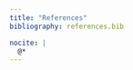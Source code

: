 ```yaml
---
title: "References"
bibliography: references.bib

nocite: |
  @*
---
```


:::::: {.column-page-inset-right}
::: {#refs}
:::
::::::
